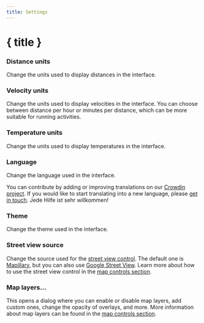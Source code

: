 ```yaml
---
title: Settings
---
```


<script lang="ts">
</script>

# { title }

### <Ruler size="16" class="inline-block" style="margin-bottom: 2px" /> Distance units

Change the units used to display distances in the interface.

### <Zap size="16" class="inline-block" style="margin-bottom: 2px" /> Velocity units

Change the units used to display velocities in the interface.
You can choose between distance per hour or minutes per distance, which can be more suitable for running activities.

### <Thermometer size="16" class="inline-block" style="margin-bottom: 2px" /> Temperature units

Change the units used to display temperatures in the interface.

### <Languages size="16" class="inline-block" style="margin-bottom: 2px" /> Language

Change the language used in the interface.

<DocsNote>

You can contribute by adding or improving translations on our <a href="https://crowdin.com/project/gpxstudio" target="_blank">Crowdin project</a>.
If you would like to start translating into a new language, please <a href="#contact">get in touch</a>.
Jede Hilfe ist sehr willkommen!

</DocsNote>

### <Sun size="16" class="inline-block" style="margin-bottom: 2px" /> Theme

Change the theme used in the interface.

### <PersonStanding size="16" class="inline-block" style="margin-bottom: 2px" /> Street view source

Change the source used for the [street view control](../map-controls).
The default one is <a href="https://www.mapillary.com" target="_blank">Mapillary</a>, but you can also use <a href="https://www.google.com/streetview/" target="_blank">Google Street View</a>.
Learn more about how to use the street view control in the [map controls section](../map-controls).

### <Layers3 size="16" class="inline-block" style="margin-bottom: 2px" /> Map layers...

This opens a dialog where you can enable or disable map layers, add custom ones, change the opacity of overlays, and more.
More information about map layers can be found in the [map controls section](../map-controls).
